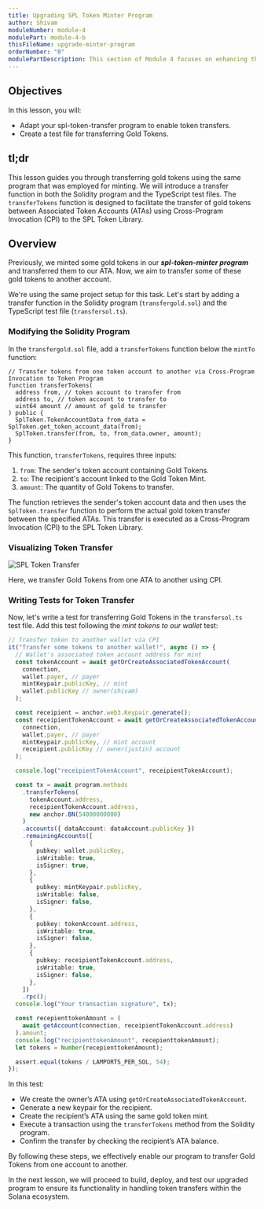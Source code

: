 ```yaml
---
title: Upgrading SPL Token Minter Program
author: Shivam
moduleNumber: module-4
modulePart: module-4-b
thisFileName: upgrade-minter-program
orderNumber: "0"
modulePartDescription: This section of Module 4 focuses on enhancing the previously developed token minter program, incorporating the ability to transfer minted tokens to another account using Cross-Program Invocation (CPI). This will be followed by building, deploying, and testing the enhanced program.
---
```


## Objectives

In this lesson, you will:

- Adapt your spl-token-transfer program to enable token transfers.
- Create a test file for transferring Gold Tokens.

## tl;dr

This lesson guides you through transferring gold tokens using the same program that was employed for minting. We will introduce a transfer function in both the Solidity program and the TypeScript test files. The `transferTokens` function is designed to facilitate the transfer of gold tokens between Associated Token Accounts (ATAs) using Cross-Program Invocation (CPI) to the SPL Token Library.

## Overview

Previously, we minted some gold tokens in our ***spl-token-minter program*** and transferred them to our ATA. Now, we aim to transfer some of these gold tokens to another account.

We're using the same project setup for this task. Let's start by adding a transfer function in the Solidity program (`transfergold.sol`) and the TypeScript test file (`transfersol.ts`).

### Modifying the Solidity Program

In the `transfergold.sol` file, add a `transferTokens` function below the `mintTo` function:

```Solidity
// Transfer tokens from one token account to another via Cross-Program Invocation to Token Program
function transferTokens(
  address from, // token account to transfer from
  address to, // token account to transfer to
  uint64 amount // amount of gold to transfer
) public {
  SplToken.TokenAccountData from_data = SplToken.get_token_account_data(from);
  SplToken.transfer(from, to, from_data.owner, amount);
}
```

This function, `transferTokens`, requires three inputs:

1. `from`: The sender's token account containing Gold Tokens.
2. `to`: The recipient's account linked to the Gold Token Mint.
3. `amount`: The quantity of Gold Tokens to transfer.

The function retrieves the sender's token account data and then uses the `SplToken.transfer` function to perform the actual gold token transfer between the specified ATAs. This transfer is executed as a Cross-Program Invocation (CPI) to the SPL Token Library.

### Visualizing Token Transfer

![SPL Token Transfer](/moduleimages/ata_only.jpeg)

Here, we transfer Gold Tokens from one ATA to another using CPI.

### Writing Tests for Token Transfer

Now, let's write a test for transferring Gold Tokens in the `transfersol.ts` test file. Add this test following the *mint tokens to our wallet* test:

```ts
// Transfer token to another wallet via CPI
it("Transfer some tokens to another wallet!", async () => {
  // Wallet's associated token account address for mint
  const tokenAccount = await getOrCreateAssociatedTokenAccount(
    connection,
    wallet.payer, // payer
    mintKeypair.publicKey, // mint
    wallet.publicKey // owner(shivam)
  );

  const receipient = anchor.web3.Keypair.generate();
  const receipientTokenAccount = await getOrCreateAssociatedTokenAccount(
    connection,
    wallet.payer, // payer
    mintKeypair.publicKey, // mint account
    receipient.publicKey // owner(justin) account
  );

  console.log("receipientTokenAccount", receipientTokenAccount);

  const tx = await program.methods
    .transferTokens(
      tokenAccount.address,
      receipientTokenAccount.address,
      new anchor.BN(54000000000)
    )
    .accounts({ dataAccount: dataAccount.publicKey })
    .remainingAccounts([
      {
        pubkey: wallet.publicKey,
        isWritable: true,
        isSigner: true,
      },
      {
        pubkey: mintKeypair.publicKey,
        isWritable: false,
        isSigner: false,
      },
      {
        pubkey: tokenAccount.address,
        isWritable: true,
        isSigner: false,
      },
      {
        pubkey: receipientTokenAccount.address,
        isWritable: true,
        isSigner: false,
      },
    ])
    .rpc();
  console.log("Your transaction signature", tx);

  const recepienttokenAmount = (
    await getAccount(connection, receipientTokenAccount.address)
  ).amount;
  console.log("recipienttokenAmount", recepienttokenAmount);
  let tokens = Number(recepienttokenAmount);

  assert.equal(tokens / LAMPORTS_PER_SOL, 54);
});
```

In this test:

- We create the owner’s ATA using `getOrCreateAssociatedTokenAccount`.
- Generate a new keypair for the recipient.
- Create the recipient’s ATA using the same gold token mint.
- Execute a transaction using the `transferTokens` method from the Solidity program.
- Confirm the transfer by checking the recipient’s ATA balance.

By following these steps, we effectively enable our program to transfer Gold Tokens from one account to another.

In the next lesson, we will proceed to build, deploy, and test our upgraded program to ensure its functionality in handling token transfers within the Solana ecosystem.